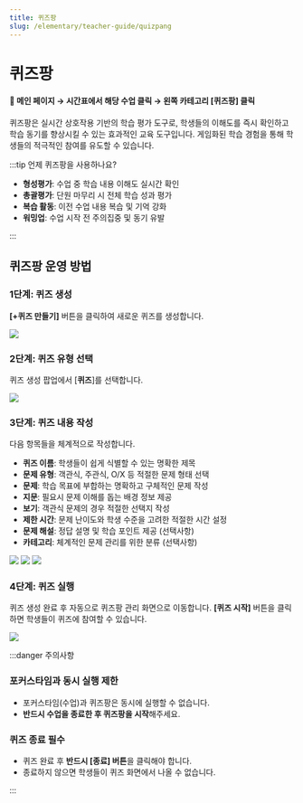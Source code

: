 ```yaml
---
title: 퀴즈팡
slug: /elementary/teacher-guide/quizpang
---
```



# 퀴즈팡

#### 📍 **메인 페이지** → **시간표에서 해당 수업 클릭** → **왼쪽 카테고리 [퀴즈팡] 클릭**

퀴즈팡은 실시간 상호작용 기반의 학습 평가 도구로, 학생들의 이해도를 즉시 확인하고 학습 동기를 향상시킬 수 있는 효과적인 교육 도구입니다. 게임화된 학습 경험을 통해 학생들의 적극적인 참여를 유도할 수 있습니다.

:::tip 언제 퀴즈팡을 사용하나요?

- **형성평가**: 수업 중 학습 내용 이해도 실시간 확인
- **총괄평가**: 단원 마무리 시 전체 학습 성과 평가
- **복습 활동**: 이전 수업 내용 복습 및 기억 강화
- **워밍업**: 수업 시작 전 주의집중 및 동기 유발

:::

## 퀴즈팡 운영 방법

### 1단계: 퀴즈 생성

**[+퀴즈 만들기]** 버튼을 클릭하여 새로운 퀴즈를 생성합니다.

<Image src="/img/kr/elementary/teacher/06-01.jpg" size="lg" />

### 2단계: 퀴즈 유형 선택

퀴즈 생성 팝업에서 [**퀴즈**]를 선택합니다.

<Image src="/img/kr/elementary/teacher/06-02.jpg" size="lg" />

### 3단계: 퀴즈 내용 작성

다음 항목들을 체계적으로 작성합니다.

- **퀴즈 이름**: 학생들이 쉽게 식별할 수 있는 명확한 제목
- **문제 유형**: 객관식, 주관식, O/X 등 적절한 문제 형태 선택
- **문제**: 학습 목표에 부합하는 명확하고 구체적인 문제 작성
- **지문**: 필요시 문제 이해를 돕는 배경 정보 제공
- **보기**: 객관식 문제의 경우 적절한 선택지 작성
- **제한 시간**: 문제 난이도와 학생 수준을 고려한 적절한 시간 설정
- **문제 해설**: 정답 설명 및 학습 포인트 제공 (선택사항)
- **카테고리**: 체계적인 문제 관리를 위한 분류 (선택사항)

<Image src="/img/kr/elementary/teacher/06-03.jpg" size="lg" />
<Image src="/img/kr/elementary/teacher/06-04.jpg" size="lg" />
<Image src="/img/kr/elementary/teacher/06-05.jpg" size="lg" />

### 4단계: 퀴즈 실행

퀴즈 생성 완료 후 자동으로 퀴즈팡 관리 화면으로 이동합니다. **[퀴즈 시작]** 버튼을 클릭하면 학생들이 퀴즈에 참여할 수 있습니다.

<Image src="/img/kr/elementary/teacher/06-06.jpg" size="lg" />

:::danger 주의사항

### 포커스타임과 동시 실행 제한

- 포커스타임(수업)과 퀴즈팡은 동시에 실행할 수 없습니다.
- **반드시 수업을 종료한 후 퀴즈팡을 시작**해주세요.

### 퀴즈 종료 필수

- 퀴즈 완료 후 **반드시 [종료] 버튼**을 클릭해야 합니다.
- 종료하지 않으면 학생들이 퀴즈 화면에서 나올 수 없습니다.

:::
